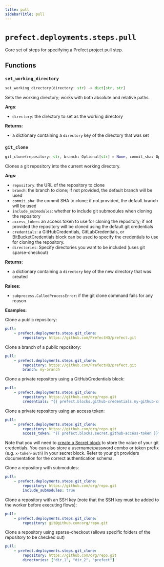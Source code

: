 ```yaml
---
title: pull
sidebarTitle: pull
---
```


# `prefect.deployments.steps.pull`



Core set of steps for specifying a Prefect project pull step.


## Functions

### `set_working_directory`

```python
set_working_directory(directory: str) -> dict[str, str]
```


Sets the working directory; works with both absolute and relative paths.

**Args:**
- `directory`: the directory to set as the working directory

**Returns:**
- a dictionary containing a `directory` key of the
directory that was set


### `git_clone`

```python
git_clone(repository: str, branch: Optional[str] = None, commit_sha: Optional[str] = None, include_submodules: bool = False, access_token: Optional[str] = None, credentials: Optional['Block'] = None, directories: Optional[list[str]] = None) -> dict[str, str]
```


Clones a git repository into the current working directory.

**Args:**
- `repository`: the URL of the repository to clone
- `branch`: the branch to clone; if not provided, the default branch will be used
- `commit_sha`: the commit SHA to clone; if not provided, the default branch will be used
- `include_submodules`: whether to include git submodules when cloning the repository
- `access_token`: an access token to use for cloning the repository; if not provided
the repository will be cloned using the default git credentials
- `credentials`: a GitHubCredentials, GitLabCredentials, or BitBucketCredentials block can be used to specify the
credentials to use for cloning the repository.
- `directories`: Specify directories you want to be included (uses git sparse-checkout)

**Returns:**
- a dictionary containing a `directory` key of the new directory that was created

**Raises:**
- `subprocess.CalledProcessError`: if the git clone command fails for any reason

**Examples:**

Clone a public repository:
```yaml
pull:
    - prefect.deployments.steps.git_clone:
        repository: https://github.com/PrefectHQ/prefect.git
```

Clone a branch of a public repository:
```yaml
pull:
    - prefect.deployments.steps.git_clone:
        repository: https://github.com/PrefectHQ/prefect.git
        branch: my-branch
```

Clone a private repository using a GitHubCredentials block:
```yaml
pull:
    - prefect.deployments.steps.git_clone:
        repository: https://github.com/org/repo.git
        credentials: "{{ prefect.blocks.github-credentials.my-github-credentials-block }}"
```

Clone a private repository using an access token:
```yaml
pull:
    - prefect.deployments.steps.git_clone:
        repository: https://github.com/org/repo.git
        access_token: "{{ prefect.blocks.secret.github-access-token }}" # Requires creation of a Secret block
```
Note that you will need to [create a Secret block](/concepts/blocks/#using-existing-block-types) to store the
value of your git credentials. You can also store a username/password combo or token prefix (e.g. `x-token-auth`)
in your secret block. Refer to your git providers documentation for the correct authentication schema.

Clone a repository with submodules:
```yaml
pull:
    - prefect.deployments.steps.git_clone:
        repository: https://github.com/org/repo.git
        include_submodules: true
```

Clone a repository with an SSH key (note that the SSH key must be added to the worker
before executing flows):
```yaml
pull:
    - prefect.deployments.steps.git_clone:
        repository: git@github.com:org/repo.git
```

Clone a repository using sparse-checkout (allows specific folders of the repository to be checked out)
```yaml
pull:
    - prefect.deployments.steps.git_clone:
        repository: https://github.com/org/repo.git
        directories: ["dir_1", "dir_2", "prefect"]
```

